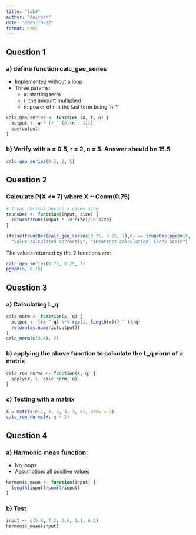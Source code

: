```yaml
---
title: "lab4"
author: "Anirban"
date: "2025-10-22"
format: html
---
```


## Question 1

### a) define function calc_geo_series
- Implemented without a loop 
- Three params:
  - a: starting term
  - r: the amount multiplied
  - n: power of r in the last term being 'n-1'


```r
calc_geo_series <- function (a, r, n) {
  output <- a * (r ^ (0:(n - 1)))
  sum(output)
}

```
### b) Verify with a = 0.5, r = 2, n = 5. Answer should be 15.5

```r
calc_geo_series(0.5, 2, 5)
```
## Question 2

### Calculate P(X <= 7) where X ~ Geom(0.75)

```r

# trunc decimal beyond a given size
truncDec <- function(input, size) {
  return(trunc(input * 10^size)/10^size)
}

ifelse(truncDec(calc_geo_series(0.75, 0.25, 7),6) == truncDec(pgeom(6, 0.75),6),
  "Value calculated correctly", "Incorrect calculation! Check again")
```
The values returned by the 2 functions are:

```r
calc_geo_series(0.75, 0.25, 7)
pgeom(6, 0.75)
```

## Question 3

### a) Calculating L_q

```r
calc_norm <- function(x, q) {
  output <- ((x ^ q) %*% rep(1, length(x))) ^ (1/q)
  return(as.numeric(output))
}
calc_norm(c(3,4), 2)
```
### b) applying the above function to calculate the L_q norm of a matrix

```r
calc_row_norms <- function(X, q) {
  apply(X, 1, calc_norm, q)
}
```
### c) Testing with a matrix

```r
X = matrix(c(1, 2, 2, 4, 3, 6), nrow = 2)
calc_row_norms(X, q = 2)
```

## Question 4

### a) Harmonic mean function:
  - No loops
  - Assumption: all positive values


```r
harmonic_mean <- function(input) {
  length(input)/sum(1/input)
} 
```

### b) Test

```r
input <- c(5.8, 7.2, 3.6, 1.1, 6.2)
harmonic_mean(input)
```
